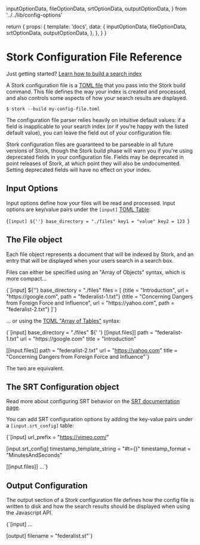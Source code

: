   inputOptionData,
  fileOptionData,
  srtOptionData,
  outputOptionData,
} from '../../lib/config-options'

  return {
    props: {
      template: 'docs',
      data: {
        inputOptionData,
        fileOptionData,
        srtOptionData,
        outputOptionData,
      },
    },
  }
}

# Stork Configuration File Reference

Just getting started? [Learn how to build a search index](/docs/build)

A Stork configuration file is a [TOML file](https://toml.io/en/) that you pass into the Stork build command. This file defines the way your index is created and processed, and also controls some aspects of how your search results are displayed.

```
$ stork --build my-config-file.toml
```

The configuration file parser relies heavily on intuitive default values: if a field is inapplicable to your search index (or if you're happy with the listed default value), you can leave the field out of your configuration file.

Stork configuration files are guaranteed to be parseable in all future versions of Stork, though the Stork build phase will warn you if you're using deprecated fields in your configuration file. Fields may be deprecated in point releases of Stork, at which point they will also be undocumented. Setting deprecated fields will have no effect on your index.

## Input Options

Input options define how your files will be read and processed. Input options are key/value pairs under the `[input]` [TOML Table](https://toml.io/en/v1.0.0#table):

<Codeblock filename="stork-config.toml">{`[input]
${''}
base_directory = "./files"
key1 = "value"
key2 = 123
`}</Codeblock>

<ApiReferenceTable options={props.data.inputOptionData} />

## The File object

Each file object represents a document that will be indexed by Stork, and an entry that will be displayed when your users search in a search box.

Files can either be specified using an "Array of Objects" syntax, which is more compact...

<Codeblock filename="array-of-objects.toml">
  {`[input]
${''}
base_directory = "./files"
files = [
  {title = "Introduction", url = "https://google.com", path = "federalist-1.txt"}
  {title = "Concerning Dangers from Foreign Force and Influence", url = "https://yahoo.com", path = "federalist-2.txt"}
]`}
</Codeblock>

... or using the [TOML "Array of Tables"](https://toml.io/en/v1.0.0#array-of-tables) syntax:

<Codeblock filename="array-of-tables.toml">
  {`[input]
base_directory = "./files"
${' '}
[[input.files]] 
path = "federalist-1.txt"
url = "https://google.com"
title = "Introduction"
 
[[input.files]]
path = "federalist-2.txt"
url = "https://yahoo.com"
title = "Concerning Dangers from Foreign Force and Influence"`}
</Codeblock>

The two are equivalent.

<ApiReferenceTable options={props.data.fileOptionData} />

## The SRT Configuration object

Read more about configuring SRT behavior on the [SRT documentation page](/docs/srt).

You can add SRT configuration options by adding the key-value pairs under a `[input.srt_config]` table:

<Codeblock filename="srt-config.toml">{`[input]
url_prefix = "https://vimeo.com/"
  
[input.srt_config]
timestamp_template_string = "#t={}"
timestamp_format = "MinutesAndSeconds"
  
[[input.files]]
...`}</Codeblock>

<ApiReferenceTable options={props.data.srtOptionData} />

## Output Configuration

The output section of a Stork configuration file defines how the config file is written to disk and how the search results should be displayed when using the Javascript API.

<Codeblock filename="output.toml">
  {`[input]
...
 
[output]
filename = "federalist.st"`}
</Codeblock>

<ApiReferenceTable options={props.data.outputOptionData} />
